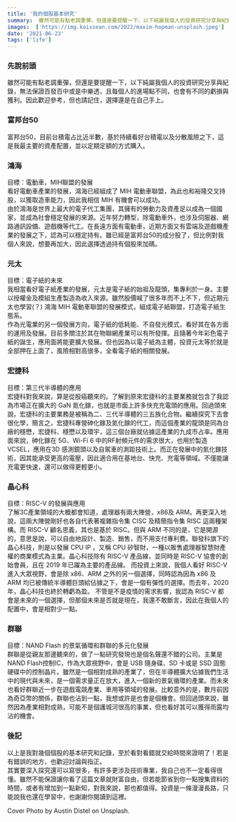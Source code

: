 ```yaml
---
title: '我的個股基本研究'
summary:  雖然可能有點老調重彈，但還是要提醒一下，以下純屬我個人的投資研究分享與紀錄，無法保證百發百中或是中樂透，且每個人的進場點不同，也會有不同的虧損與獲利。因此歡迎參考，但也請記住，選擇還是在自己手上。
images:  ['https://img.kaixsean.com/2022/maxim-hopman-unsplash.jpeg']
date: '2021-06-23'
tags: ['life']
---
```

### 先說前頭
雖然可能有點老調重彈，但還是要提醒一下，以下純屬我個人的投資研究分享與紀錄，無法保證百發百中或是中樂透，且每個人的進場點不同，也會有不同的虧損與獲利。因此歡迎參考，但也請記住，選擇還是在自己手上。

### 富邦台50
富邦台50，目前台積電占比近半數，基於持續看好台積電以及分散風險之下，這是我最主要的資產配置，並以定期定額的方式購入。

### 鴻海
目標：電動車，MIH聯盟的發展  
看好電動車產業的發展，鴻海已經組成了 MIH 電動車聯盟，為此也和裕隆交叉持股，以獲取造車能力，因此我相信 MIH 有機會可以成功。  
由於鴻海是世界上最大的電子代工集團，其擁有的勞動力及資產足以成為一個國家，並成為社會穩定發展的來源。近年努力轉型，除電動車外，也涉及伺服器、網路通訊設備、遊戲機等代工。在長遠方面有電動車，近期方面又有雲端及遊戲機產業的發展之下，認為可以穩定持有。雖已經是富邦台50的成分股了，但比例對我個人來說，想要再加大，因此選擇透過持有個股來加碼。

### 元太
目標：電子紙的未來  
我相當看好電子紙產業的發展，元太是電子紙的始祖及龍頭，集專利於一身。主要以授權金及模組生產製造為收入來源。雖然股價喊了很多年而不上不下，但近期元太也學習(？) 鴻海 MIH 電動車聯盟的發展模式，組成電子紙聯盟，打造電子紙生態系。  
作為光電業的另一個發展方向，電子紙的低耗能、不自發光模式，看好其在各方面的運用及發展。目前多關注於其在物聯網產業可以有所發揮。且隨著今年彩色電子紙的誕生，應用面將能更擴大發展。但也因為以電子紙為主體，投資元太等於就是全部押在上面了，風險相對高很多，全看電子紙的相關發展。

### 宏捷科
目標：第三代半導體的應用  
宏捷科對我來說，算是從股癌聽來的。了解到原來宏捷科的主要業務就包含了我認為市場正在擴大的 GaN 氮化鎵，也就是市面上許多快充充電頭的應用。回過頭來說，宏捷科的主要業務是被稱為二、三代半導體的三五族化合物。繼續探究下去會很化學，簡言之，宏捷科專營砷化鎵及氮化鎵的代工，而這個產業的龍頭是同為台廠的穩懋，宏捷科、穩懋以及環宇，這三個台廠就佔據這產業的九成市占率。應用面來說，砷化鎵在 5G、Wi-Fi 6 中的RF射頻元件的需求很大，也用於製造 VCSEL，應用在3D 感測鏡頭以及自駕車的測距技術上。而正在發展中的氮化鎵技術，因其能承受更高的電壓，因此適合用在基地台、快充、充電等領域。不僅能讓充電更快速，還可以做得更輕更小。

### 晶心科
目標：RISC-V 的發展與應用  
了解3C產業領域的大概都會知道，處理器有兩大陣營，x86及 ARM。再更深入地說，這兩大陣營剛好也各自代表著複雜指令集 CISC 及精簡指令集 RISC 這兩種架構。而 RISC-V 顧名思義，其也是基於 RISC。但與 ARM 不同的是，它是開源的，意思是說，可以自由地設計、製造、銷售，而不用支付專利費。聯發科旗下的晶心科技，則是以發展 CPU IP ，又稱 CPU 矽智財，一種以販售處理器智慧財產權的商業模式為主業。晶心科技除有 RISC-V 產品線，並同時是 RISC-V 協會的創始會員，且在 2019 年已躍為主要的產品線。
而投資上來說，我個人看好 RISC-V 進入大眾視野，會是除 x86、ARM 之外的另一個選擇，同時認為因為 x86 及 ARM 均已被傳統半導體巨頭給佔據之下，會是一個有彈性的選擇。而去年，2020年，晶心科技也終於轉虧為盈。 不管是不是疫情的需求影響，我認為 RISC-V 都會是未來的一個選擇，但那個未來是否就是現在，我還不敢斷言，因此在我個人的配置中，會是相對少一點。

### 群聯
目標：NAND Flash 的景氣循環和群聯的多元化發展  
群聯是從親友那邊聽來的，做了一點研究發現也是個名聲還不錯的公司。主業是 NAND Flash控制IC，作為大眾視野中，會是 USB 隨身碟、SD 卡或是 SSD 固態硬碟中的控制晶片。雖然是一個相對成熟的產業了，但在半導體擴大佔據我們生活中的現代與未來，是一個需求量正在放大，進入一個新的景氣循環的產業。而未來也看好群聯近一步在遊戲電競產業、車用等領域的發展。比較意外的是，數月前因為奇亞幣的關係，群聯也沾到一點，我想或許是也會是個機會。但回過頭來說，雖然因為產業相對成熟，可能不是個護城河很高的事業，但也看好其可以獲得雨露均沾的機會。

### 後記
以上是我對幾個個股的基本研究和記錄，至於看對看錯就交給時間來證明了！若是有錯誤的地方，也歡迎討論與指正。  
其實要深入探究還可以寫很多，有許多更涉及技術專業，我自己也不一定看得很懂。雖然不能保證讓你看了這篇文章就財富自由，但若能節省到你一點搜集資料的時間，或者有增加到一點新知，對我來說，那也都值得。投資是一條漫漫長路，只能說我也還在學習中，也謝謝你閱讀到這裡。

Cover Photo by Austin Distel on Unsplash.